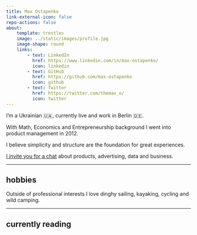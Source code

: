 ```yaml
---
title: Max Ostapenko
link-external-icon: false
repo-actions: false
about:
    template: trestles
    image: ../static/images/profile.jpg
    image-shape: round
    links:
        - text: LinkedIn
          href: https://www.linkedin.com/in/max-ostapenko/
          icon: linkedin
        - text: GitHub
          href: https://github.com/max-ostapenko
          icon: github
        - text: Twitter
          href: https://twitter.com/themax_o/
          icon: twitter
---
```


I'm a Ukrainian 🇺🇦, currently live and work in Berlin 🇩🇪.

With Math, Economics and Entrepreneurship background I went into product management in 2012.

I believe simplicity and structure are the foundation for great experiences.

[I invite you for a chat](../appointments/) about products, advertising, data and business.

---

## hobbies

Outside of professional interests I love dinghy sailing, kayaking, cycling and wild camping.

---

## currently reading

```{=html}
<style type="text/css">

        .gr_custom_each_container_1699272653 {
            /* customize each individual book container here */
            width: 100%;
            clear: both;
            margin-bottom: 10px;
            overflow: auto;
            padding-bottom: 4px;
            border-bottom: 1px solid #aaa;
        }

        .gr_custom_book_container_1699272653 {
            /* customize your book covers here */
            overflow: hidden;
            height: 75px;
            float: right;
            margin-right: 4px;
            width: 49px;
        }

        .gr_custom_author_1699272653 {
            /* customize your author names here */
            font-size: 12px;
        }
        .gr_custom_header_1699272653 {
            display: none;
        }

        .gr_custom_container_1699272653 center {
            display: none;
        }

    </style>
    <div id="gr_custom_widget_1699272653"></div>
    <script
        src="https://www.goodreads.com/review/custom_widget/70245794.My%20bookshelf?cover_position=left&cover_size=small&num_books=5&order=a&shelf=currently-reading&show_author=1&show_cover=1&show_rating=0&show_review=0&show_tags=0&show_title=1&sort=date_added&widget_bg_color=FFFFFF&widget_bg_transparent=&widget_border_width=0&widget_id=1699272653&widget_text_color=000000&widget_title_size=small&widget_width=small"
        type="text/javascript" charset="utf-8"></script>
```

